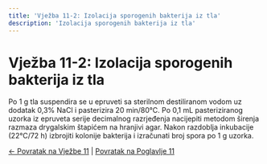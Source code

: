 ```yaml
---
title: 'Vježba 11-2: Izolacija sporogenih bakterija iz tla'
description: 'Izolacija sporogenih bakterija iz tla'
---
```


# Vježba 11-2: Izolacija sporogenih bakterija iz tla

Po 1 g tla suspendira se u epruveti sa sterilnom destiliranom vodom uz dodatak 0,3% NaCl i pasterizira 20 min/80°C. Po 0,1 mL pasteriziranog uzorka iz epruveta serije decimalnog razrjeđenja nacijepiti metodom širenja razmaza drygalskim štapićem na hranjivi agar. Nakon razdoblja inkubacije (22°C/72 h) izbrojiti kolonije bakterija i izračunati broj spora po 1 g uzorka.

[← Povratak na Vježbe 11](../vjezbe-11) | [Povratak na Poglavlje 11](/poglavlje-11/)
